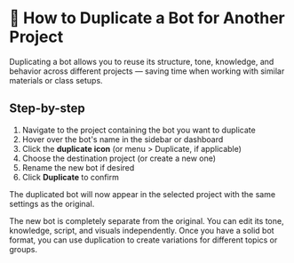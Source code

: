 # 📄 How to Duplicate a Bot for Another Project

Duplicating a bot allows you to reuse its structure, tone, knowledge, and behavior across different projects — saving time when working with similar materials or class setups.

## Step-by-step

1. Navigate to the project containing the bot you want to duplicate
2. Hover over the bot's name in the sidebar or dashboard
3. Click the **duplicate icon** (or menu > Duplicate, if applicable)
4. Choose the destination project (or create a new one)
5. Rename the new bot if desired
6. Click **Duplicate** to confirm

The duplicated bot will now appear in the selected project with the same settings as the original.

<Info title="Editable copy">
    The new bot is completely separate from the original. You can edit its tone, knowledge, script, and visuals independently.
</Info>

<Tip title="Use it as a template">
    Once you have a solid bot format, you can use duplication to create variations for different topics or groups.
</Tip>